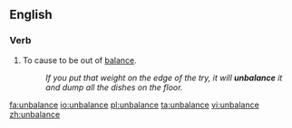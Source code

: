 ==English==

===Verb===
{{en-verb|unbalances|unbalancing|unbalanced|unbalanced}}

#To cause to be out of [[balance]].
#:''If you put that weight on the edge of the try, it will '''unbalance''' it and dump all the dishes on the floor.''

[[fa:unbalance]]
[[io:unbalance]]
[[pl:unbalance]]
[[ta:unbalance]]
[[vi:unbalance]]
[[zh:unbalance]]